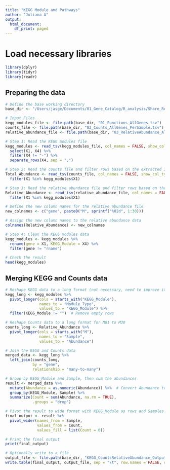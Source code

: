 ```yaml
---
title: "KEGG Module and Pathways"
author: "Juliana A"
output:
  html_document:
    df_print: paged
---
```


# Load necessary libraries

```r
library(dplyr)
library(tidyr)
library(readr)
```


## Preparing the data

```r
# Define the base working directory
base_dir <- "/Users/jasge/Documents/01_Gene_Catalog/R_analysis/Share_Results_AllGenes/New/TESTE2"

# Input Files
kegg_modules_file <- file.path(base_dir, "01_Functions_AllGenes.tsv")
counts_file <- file.path(base_dir, "02_Counts_AllGenes_PerSample.tsv")
relative_abundance_file <- file.path(base_dir, "03_RelativeAbundance_AllGenes_PerSample.tsv")

# Step 1: Read the KEGG modules file
kegg_modules <- read_tsv(kegg_modules_file, col_names = FALSE, show_col_types = FALSE) %>%
  select(X1, X4) %>%
  filter(X4 != "-") %>%
  separate_rows(X4, sep = ",")

# Step 2: Read the counts file and filter rows based on the extracted IDs
Total_Abundance <- read_tsv(counts_file, col_names = FALSE, show_col_types = FALSE) %>%
  filter(X1 %in% kegg_modules$X1)

# Step 3: Read the relative abundance file and filter rows based on the extracted IDs
Relative_Abundance <- read_tsv(relative_abundance_file, col_names = FALSE, show_col_types = FALSE) %>%
  filter(X1 %in% kegg_modules$X1)

# Define the new column names for the relative abundance file
new_colnames <- c("gene", paste0("M", sprintf("%02d", 1:30)))

# Assign the new column names to the relative abundance data
colnames(Relative_Abundance) <- new_colnames

# Step 4: Clean the KEGG modules data
kegg_modules <- kegg_modules %>%
  rename(gene = X1, KEGG_Module = X4) %>%
  filter(gene != "rname")

# Check the result
head(kegg_modules)
```

## Merging KEGG and Counts data

```r
# Reshape KEGG data to a long format (not necessary, need to improve it)
kegg_long <- kegg_modules %>%
  pivot_longer(cols = starts_with("KEGG_Module"), 
               names_to = "Module_Type", 
               values_to = "KEGG_Module") %>%
  filter(KEGG_Module != "")  # Remove empty rows

# Reshape Counts data to a long format for M01 to M30
counts_long <- Relative_Abundance %>%
  pivot_longer(cols = starts_with("M"),
               names_to = "Sample", 
               values_to = "Abundance")

# Join the KEGG and Counts data
merged_data <- kegg_long %>%
  left_join(counts_long, 
            by = "gene", 
            relationship = "many-to-many")

# Group by KEGG_Module and Sample, then sum the abundances
result <- merged_data %>%
  mutate(Abundance = as.numeric(Abundance)) %>%  # Convert Abundance to numeric
  group_by(KEGG_Module, Sample) %>%
  summarize(Count = sum(Abundance, na.rm = TRUE), 
            .groups = "drop")

# Pivot the result to wide format with KEGG_Module as rows and Samples as columns
final_output <- result %>%
  pivot_wider(names_from = Sample, 
              values_from = Count, 
              values_fill = list(Count = 0))

# Print the final output
print(final_output)

# Optionally write to a file
output_file <- file.path(base_dir, "KEGG_CountsRelativeAbundance_Output.txt")
write.table(final_output, output_file, sep = "\t", row.names = FALSE, quote = FALSE)
```


